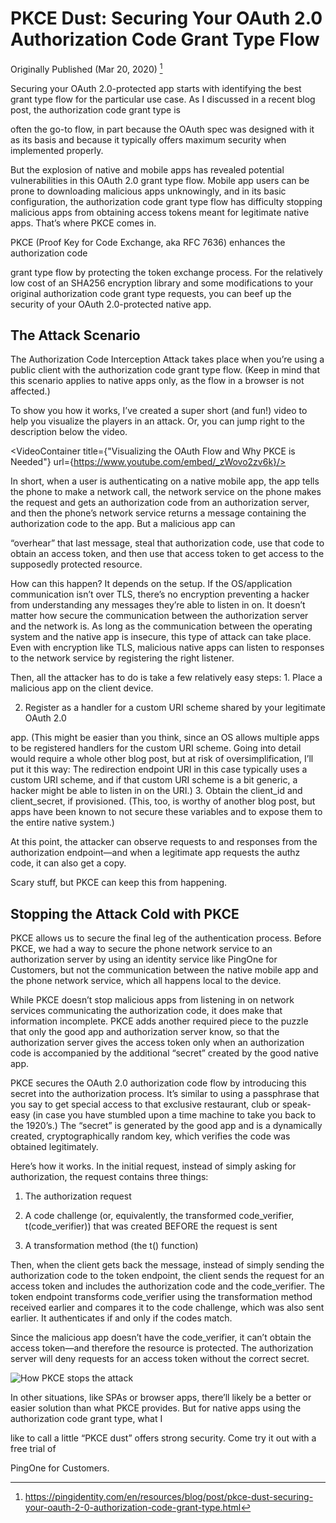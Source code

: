 
# PKCE Dust: Securing Your OAuth 2.0 Authorization Code Grant Type Flow

Originally Published (Mar 20, 2020) [^url]

Securing your OAuth 2.0-protected app starts with identifying the best grant
type flow for the particular use case. As I discussed in a recent blog post, the
authorization code grant type is

often the go-to flow, in part because the OAuth spec was designed with it as its
basis and because it typically offers maximum security when implemented
properly.

But the explosion of native and mobile apps has revealed potential
vulnerabilities in this OAuth 2.0 grant type flow. Mobile app users can be prone
to downloading malicious apps unknowingly, and in its basic configuration, the
authorization code grant type flow has difficulty stopping malicious apps from
obtaining access tokens meant for legitimate native apps. That’s where PKCE
comes in.

PKCE (Proof Key for Code Exchange, aka RFC 7636) enhances the authorization code

grant type flow by protecting the token exchange process. For the relatively low
cost of an SHA256 encryption library and some modifications to your original
authorization code grant type requests, you can beef up the security of your
OAuth 2.0-protected native app.

## The Attack Scenario

The Authorization Code Interception Attack takes place when you’re using a
public client with the authorization code grant type flow. (Keep in mind that
this scenario applies to native apps only, as the flow in a browser is not
affected.)

To show you how it works, I’ve created a super short (and fun!) video to help
you visualize the players in an attack. Or, you can jump right to the
description below the video.

<VideoContainer title={"Visualizing the OAuth Flow and Why PKCE is Needed"} url={https://www.youtube.com/embed/_zWovo2zv6k}/>


In short, when a user is authenticating on a native mobile app, the app tells
the phone to make a network call, the network service on the phone makes the
request and gets an authorization code from an authorization server, and then
the phone’s network service returns a message containing the authorization code
to the app. But a malicious app can

“overhear” that last message, steal that authorization code, use that code to
obtain an access token, and then use that access token to get access to the
supposedly protected resource.

How can this happen? It depends on the setup. If the OS/application
communication isn’t over TLS, there’s no encryption preventing a hacker from
understanding any messages they’re able to listen in on. It doesn’t matter how
secure the communication between the authorization server and the network is. As
long as the communication between the operating system and the native app is
insecure, this type of attack can take place. Even with encryption like TLS,
malicious native apps can listen to responses to the network service by
registering the right listener.

Then, all the attacker has to do is take a few relatively easy steps: 1. Place a
malicious app on the client device.

2. Register as a handler for a custom URI scheme shared by your legitimate OAuth
   2.0

app. (This might be easier than you think, since an OS allows multiple apps to
be registered handlers for the custom URI scheme. Going into detail would
require a whole other blog post, but at risk of oversimplification, I’ll put
it this way: The redirection endpoint URI in this case typically uses a custom
URI scheme, and if that custom URI scheme is a bit generic, a hacker might be
able to listen in on the URI.) 3. Obtain the client_id and client_secret, if
provisioned. (This, too, is worthy of another blog post, but apps have been
known to not secure these variables and to expose them to the entire native
system.)

At this point, the attacker can observe requests to and responses from the
authorization endpoint—and when a legitimate app requests the authz code, it can
also get a copy.

Scary stuff, but PKCE can keep this from happening.

## Stopping the Attack Cold with PKCE

PKCE allows us to secure the final leg of the authentication process. Before
PKCE, we had a way to secure the phone network service to an authorization
server by using an identity service like PingOne for Customers, but not the
communication between the native mobile app and the phone network service, which
all happens local to the device.

While PKCE doesn’t stop malicious apps from listening in on network services
communicating the authorization code, it does make that information incomplete.
PKCE adds another required piece to the puzzle that only the good app and
authorization server know, so that the authorization server gives the access
token only when an authorization code is accompanied by the additional “secret”
created by the good native app.

PKCE secures the OAuth 2.0 authorization code flow by introducing this secret
into the authorization process. It’s similar to using a passphrase that you say
to get special access to that exclusive restaurant, club or speak-easy (in case
you have stumbled upon a time machine to take you back to the 1920’s.) The
“secret” is generated by the good app and is a dynamically created,
cryptographically random key, which verifies the code was obtained legitimately.

Here’s how it works. In the initial request, instead of simply asking for
authorization, the request contains three things:

1. The authorization request

2. A code challenge (or, equivalently, the transformed code_verifier,
   t(code_verifier)) that was created BEFORE the request is sent

3. A transformation method (the t() function)

Then, when the client gets back the message, instead of simply sending the
authorization code to the token endpoint, the client sends the request for an
access token and includes the authorization code and the code_verifier. The
token endpoint transforms code_verifier using the transformation method received
earlier and compares it to the code challenge, which was also sent earlier. It
authenticates if and only if the codes match.

Since the malicious app doesn’t have the code_verifier, it can’t obtain the
access token—and therefore the resource is protected. The authorization server
will deny requests for an access token without the correct secret.

![How PKCE stops the attack](../../public/PKCE-attack-graphic-blog.webp)

In other situations, like SPAs or browser apps, there’ll likely be a better or
easier solution than what PKCE provides. But for native apps using the
authorization code grant type, what I

like to call a little “PKCE dust” offers strong security. Come try it out with a
free trial of

PingOne for Customers.

[^url]:
    <https://pingidentity.com/en/resources/blog/post/pkce-dust-securing-your-oauth-2-0-authorization-code-grant-type.html>
